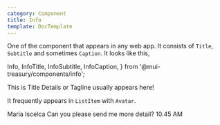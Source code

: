 ```yaml
---
category: Component
title: Info
template: DocTemplate
---
```


One of the component that appears in any web app. It consists of `Title`, `Subtitle` and sometimes `Caption`.
It looks like this,

  Info,
  InfoTitle,
  InfoSubtitle,
  InfoCaption,
} from '@mui-treasury/components/info';

<SimpleShowcase>
  <Info>
    <InfoTitle>This is Title</InfoTitle>
    <InfoSubtitle>Details or Tagline usually appears here!</InfoSubtitle>
  </Info>
</SimpleShowcase>

It frequently appears in `ListItem` with `Avatar`.


<SimpleShowcase>
  <Row gutter={2} display="inline-flex" textAlign="left" bgcolor="#fff">
    <Avatar variant="rounded" src="https://i.pravatar.cc/300" />
    <Info>
      <InfoTitle variant="subtitle1">Maria Iscelca</InfoTitle>
      <InfoSubtitle variant="subtitle2">Can you please send me more detail?</InfoSubtitle>
      <InfoCaption>10.45 AM</InfoCaption>
    </Info>
  </Row>
</SimpleShowcase>
